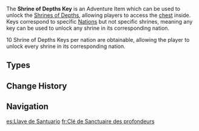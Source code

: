 {{Terminology Infobox
|image        = Item Mondstadt Shrine of Depths Key.png <!--Do not add gallery due to size, list is sufficient-->
|type         = Item Groups
|world        = Teyvat
}}
The '''Shrine of Depths Key''' is an Adventure Item which can be used to unlock the [[Shrines of Depths]], allowing players to access the [[chest]] inside. Keys correspond to specific [[Teyvat#Major Nations|Nations]] but not specific shrines, meaning any key can be used to unlock any shrine in its corresponding nation.

10 Shrine of Depths Keys per nation are obtainable, allowing the player to unlock every shrine in its corresponding nation.

==Types==
{{Items by Category List|Shrine of Depths Keys}}
<!--
==Other Languages==
-->
==Change History==
{{Change History|1.0}}

==Navigation==
{{Genshin Navbox}}
[[Category:Shrine of Depths Keys| ]]

[[es:Llave de Santuario]]
[[fr:Clé de Sanctuaire des profondeurs]]